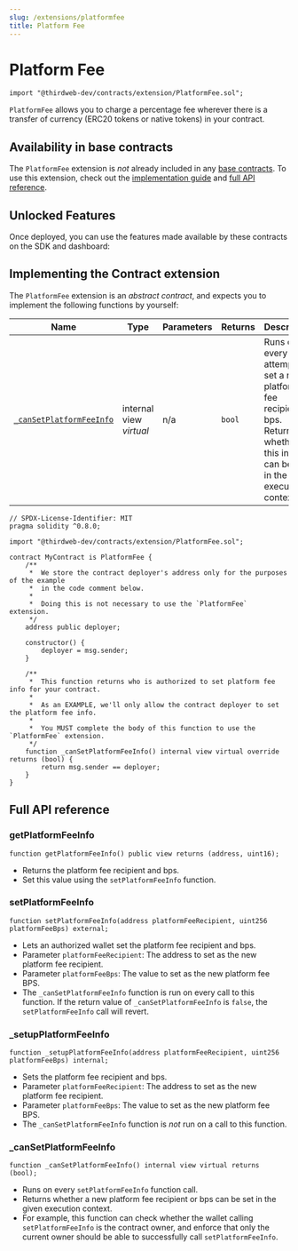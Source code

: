 ```yaml
---
slug: /extensions/platformfee
title: Platform Fee
---
```



# Platform Fee

```solidity
import "@thirdweb-dev/contracts/extension/PlatformFee.sol";
```

`PlatformFee` allows you to charge a percentage fee wherever there is a transfer of currency (ERC20 tokens or native tokens) in your contract.

<ViewContractCodeButton
  link="https://github.com/thirdweb-dev/contracts/blob/main/contracts/extension/PlatformFee.sol"
  name="PlatformFee"
/>

## Availability in base contracts

The `PlatformFee` extension is _not_ already included in any [base contracts](/extensions/base-contracts). To use this extension, check out the [implementation guide](/extensions/platformfee#implementing-the-contract-extension) and [full API reference](/extensions/platformfee#full-api-reference).

## Unlocked Features

Once deployed, you can use the features made available by these contracts on the SDK and dashboard:

<div className="row" style={{ marginBottom: 24, flexWrap: "wrap" }}>
  <div className="col col--12" style={{ marginTop: 16 }}>
    <QuickstartCard
      name="Platform Fee"
      link="/sdk/advanced-features/contract-settings#platform-fees"
      image="/assets/icons/general.png"
    />
  </div>
</div>

## Implementing the Contract extension

The `PlatformFee` extension is an _abstract contract_, and expects you to implement the following functions by yourself:

| Name                                                                       | Type                    | Parameters | Returns | Description                                                                                                                            |
| -------------------------------------------------------------------------- | ----------------------- | ---------- | ------- | -------------------------------------------------------------------------------------------------------------------------------------- |
| [`_canSetPlatformFeeInfo`](/extensions/platformfee#_cansetplatformfeeinfo) | internal view _virtual_ | n/a        | `bool`  | Runs on every attempt to set a new platform fee recipient or bps. Returns whether this info can be set in the given execution context. |

```solidity
// SPDX-License-Identifier: MIT
pragma solidity ^0.8.0;

import "@thirdweb-dev/contracts/extension/PlatformFee.sol";

contract MyContract is PlatformFee {
    /**
     *  We store the contract deployer's address only for the purposes of the example
     *  in the code comment below.
     *
     *  Doing this is not necessary to use the `PlatformFee` extension.
     */
    address public deployer;

    constructor() {
        deployer = msg.sender;
    }

    /**
     *  This function returns who is authorized to set platform fee info for your contract.
     *
     *  As an EXAMPLE, we'll only allow the contract deployer to set the platform fee info.
     *
     *  You MUST complete the body of this function to use the `PlatformFee` extension.
     */
    function _canSetPlatformFeeInfo() internal view virtual override returns (bool) {
        return msg.sender == deployer;
    }
}
```

## Full API reference

### getPlatformFeeInfo

```solidity
function getPlatformFeeInfo() public view returns (address, uint16);
```

- Returns the platform fee recipient and bps.
- Set this value using the `setPlatformFeeInfo` function.

### setPlatformFeeInfo

```solidity
function setPlatformFeeInfo(address platformFeeRecipient, uint256 platformFeeBps) external;
```

- Lets an authorized wallet set the platform fee recipient and bps.
- Parameter `platformFeeRecipient`: The address to set as the new platform fee recipient.
- Parameter `platformFeeBps`: The value to set as the new platform fee BPS.
- The `_canSetPlatformFeeInfo` function is run on every call to this function. If the return value of `_canSetPlatformFeeInfo` is `false`, the `setPlatformFeeInfo` call will revert.

### \_setupPlatformFeeInfo

```solidity
function _setupPlatformFeeInfo(address platformFeeRecipient, uint256 platformFeeBps) internal;
```

- Sets the platform fee recipient and bps.
- Parameter `platformFeeRecipient`: The address to set as the new platform fee recipient.
- Parameter `platformFeeBps`: The value to set as the new platform fee BPS.
- The `_canSetPlatformFeeInfo` function is _not_ run on a call to this function.

### \_canSetPlatformFeeInfo

```solidity
function _canSetPlatformFeeInfo() internal view virtual returns (bool);
```

- Runs on every `setPlatformFeeInfo` function call.
- Returns whether a new platform fee recipient or bps can be set in the given execution context.
- For example, this function can check whether the wallet calling `setPlatformFeeInfo` is the contract owner, and enforce that only the current owner should be able to successfully call `setPlatformFeeInfo`.
